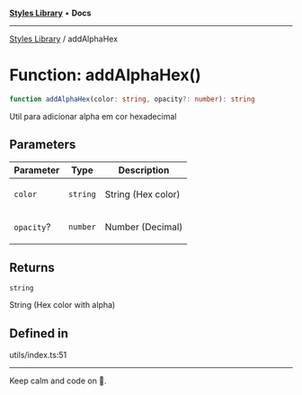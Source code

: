 
<Meta title="Libs/Styles/functions/addAlphaHex" />



[**Styles Library**](/?path=/docs/libs-styles-overview--page) • **Docs**

***

[Styles Library](/?path=/docs/libs-styles-overview--page) / addAlphaHex

# Function: addAlphaHex()

```ts
function addAlphaHex(color: string, opacity?: number): string
```

Util para adicionar alpha em cor hexadecimal

## Parameters

<table>
<thead>
<tr>
<th>Parameter</th>
<th>Type</th>
<th>Description</th>
</tr>
</thead>
<tbody>
<tr>
<td>

`color`

</td>
<td>

`string`

</td>
<td>

String (Hex color)

</td>
</tr>
<tr>
<td>

`opacity`?

</td>
<td>

`number`

</td>
<td>

Number (Decimal)

</td>
</tr>
</tbody>
</table>

## Returns

`string`

String (Hex color with alpha)

## Defined in

utils/index.ts:51


***

Keep calm and code on 🤘.